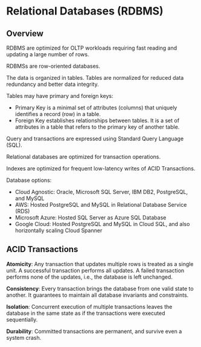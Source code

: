 # Relational Databases (RDBMS)

## Overview

RDBMS are optimized for OLTP workloads requiring fast reading and updating a large number of rows.

RDBMSs are row-oriented databases.

The data is organized in tables. Tables are normalized for reduced data redundancy and better data integrity.

Tables may have primary and foreign keys:
- Primary Key is a minimal set of attributes (columns) that uniquely identifies a record (row) in a table.
- Foreign Key establishes relationships between tables. It is a set of attributes in a table that refers to the primary key of another table.

Query and transactions are expressed using Standard Query Language (SQL).

Relational databases are optimized for transaction operations. 

Indexes are optimized for frequent low-latency writes of ACID Transactions.

Database options:
- Cloud Agnostic: Oracle, Microsoft SQL Server, IBM DB2, PostgreSQL, and MySQL
- AWS: Hosted PostgreSQL and MySQL in Relational Database Service (RDS)
- Microsoft Azure: Hosted SQL Server as Azure SQL Database
- Google Cloud: Hosted PostgreSQL and MySQL in Cloud SQL, and also horizontally scaling Cloud Spanner


## ACID Transactions

**Atomicity**: Any transaction that updates multiple rows is treated as a single unit. A successful transaction performs all updates. A failed transaction performs none of the updates, i.e., the database is left unchanged.

**Consistency**: Every transaction brings the database from one valid state to another. It guarantees to maintain all database invariants and constraints.

**Isolation**: Concurrent execution of multiple transactions leaves the database in the same state as if the transactions were executed sequentially.

**Durability**: Committed transactions are permanent, and survive even a system crash.
